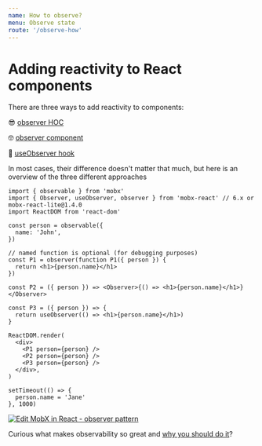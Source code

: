```yaml
---
name: How to observe?
menu: Observe state
route: '/observe-how'
---
```


# Adding reactivity to React components

There are three ways to add reactivity to components:

😎 [observer HOC][observerh]

🤓 [observer component][observerc]

🧐 [useObserver hook][useobserver]

In most cases, their difference doesn't matter that much, but here is an overview of the three different approaches

```tsx
import { observable } from 'mobx'
import { Observer, useObserver, observer } from 'mobx-react' // 6.x or mobx-react-lite@1.4.0
import ReactDOM from 'react-dom'

const person = observable({
  name: 'John',
})

// named function is optional (for debugging purposes)
const P1 = observer(function P1({ person }) {
  return <h1>{person.name}</h1>
})

const P2 = ({ person }) => <Observer>{() => <h1>{person.name}</h1>}</Observer>

const P3 = ({ person }) => {
  return useObserver(() => <h1>{person.name}</h1>)
}

ReactDOM.render(
  <div>
    <P1 person={person} />
    <P2 person={person} />
    <P3 person={person} />
  </div>,
)

setTimeout(() => {
  person.name = 'Jane'
}, 1000)
```

[![Edit MobX in React - observer pattern](https://codesandbox.io/static/img/play-codesandbox.svg)](https://codesandbox.io/s/4qrv105l47?fontsize=14)

Curious what makes observability so great and [why you should do it](/observe-why)?

[observerh]: /observer-hoc
[observerc]: /observer-component
[useobserver]: /observer-hook
